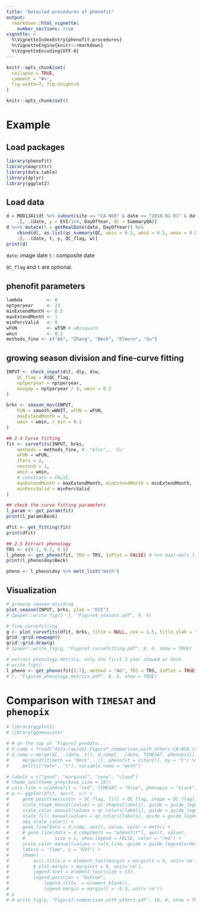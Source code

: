 ```yaml
---
title: "Detailed procedures of phenofit"
output: 
  rmarkdown::html_vignette:
    number_sections: true
vignette: >
  %\VignetteIndexEntry{phenofit-procedures}
  %\VignetteEngine{knitr::rmarkdown}
  %\VignetteEncoding{UTF-8}
---
```


```r
knitr::opts_chunk$set(
  collapse = TRUE,
  comment = "#>",
  fig.width=7, fig.height=5
)
```

```r
knitr::opts_chunk$set() 
```

# Example

## Load packages
```r
library(phenofit)
library(magrittr)
library(data.table)
library(dplyr)
library(ggplot2)
```

## Load data
```r
d = MOD13A1$dt %>% subset(site == "CA-NS6" & date >= "2010-01-01" & date <= "2016-12-31") %>%
    .[, .(date, y = EVI/1e4, DayOfYear, QC = SummaryQA)]
d %<>% mutate(t = getRealDate(date, DayOfYear)) %>%
    cbind(d[, as.list(qc_summary(QC, wmin = 0.2, wmid = 0.5, wmax = 0.8))]) %>%
    .[, .(date, t, y, QC_flag, w)]
print(d)
```

`date`: image date
`t`   : composite date

`QC_flag` and `t` are optional. 

## phenofit parameters
```r
lambda         <- 8
nptperyear     <- 23
minExtendMonth <- 0.5
maxExtendMonth <- 1
minPercValid   <- 0
wFUN           <- wTSM # wBisquare
wmin           <- 0.2
methods_fine <- c("AG", "Zhang", "Beck", "Elmore", "Gu")
```

## growing season division and fine-curve fitting

```r
INPUT <- check_input(d$t, d$y, d$w,
    QC_flag = d$QC_flag,
    nptperyear = nptperyear,
    maxgap = nptperyear / 4, wmin = 0.2
)

brks <- season_mov(INPUT,
    FUN = smooth_wWHIT, wFUN = wFUN,
    maxExtendMonth = 3,
    wmin = wmin, r_min = 0.1
)

## 2.4 Curve fitting
fit <- curvefits(INPUT, brks,
    methods = methods_fine, # ,"klos",, 'Gu'
    wFUN = wFUN,
    iters = 2,
    nextend = 2,
    wmin = wmin,
    # constrain = FALSE,
    maxExtendMonth = maxExtendMonth, minExtendMonth = minExtendMonth,
    minPercValid = minPercValid
)

## check the curve fitting parameters
l_param <- get_param(fit)
print(l_param$Beck)

dfit <- get_fitting(fit)
print(dfit)

## 2.5 Extract phenology
TRS <- c(0.1, 0.2, 0.5)
l_pheno <- get_pheno(fit, TRS = TRS, IsPlot = FALSE) # %>% map(~melt_list(., "meth"))
print(l_pheno$doy$Beck)

pheno <- l_pheno$doy %>% melt_list("meth")
```

## Visualization

```r
# growing season dividing
plot_season(INPUT, brks, ylab = "EVI")
# Ipaper::write_fig({  }, "Figure4_seasons.pdf", 9, 4)

# fine curvefitting
g <- plot_curvefits(dfit, brks, title = NULL, cex = 1.5, title.ylab = "EVI", angle = 0)
grid::grid.newpage()
grid::grid.draw(g)
# Ipaper::write_fig(g, "Figure5_curvefitting.pdf", 8, 6, show = TRUE)

# extract phenology metrics, only the first 3 year showed at here
# write_fig({
l_pheno <- get_pheno(fit[1:7], method = "AG", TRS = TRS, IsPlot = TRUE, show_title = FALSE)
# }, "Figure6_phenology_metrics.pdf", 8, 6, show = TRUE)
```

# Comparison with `TIMESAT` and `phenopix`

```r
# library(ggplot2)
# library(ggnewscale)

# # on the top of `Figure7_predata...`
# d_comp = fread("data-raw/dat_Figure7_comparison_with_others-CA-NS6.csv")
# d_comp = merge(d[, .(date, t)], d_comp[, .(date, TIMESAT, phenopix)]) %>%
#     merge(dfit[meth == "Beck", .(t, phenofit = ziter2)], by = "t") %>%
#     melt(c("date", "t"), variable.name = "meth")

# labels = c("good", "marginal", "snow", "cloud")
# theme_set(theme_grey(base_size = 16))
# cols_line = c(phenofit = "red", TIMESAT = "blue", phenopix = "black")
# p <- ggplot(dfit, aes(t, y)) +
#     geom_point(aes(color = QC_flag, fill = QC_flag, shape = QC_flag), size = 3) +
#     scale_shape_manual(values = qc_shapes[labels], guide = guide_legend(order = 1)) +
#     scale_color_manual(values = qc_colors[labels], guide = guide_legend(order = 1)) +
#     scale_fill_manual(values = qc_colors[labels], guide = guide_legend(order = 1)) +
#     new_scale_color() +
#     geom_line(data = d_comp, aes(t, value, color = meth)) +
#     # geom_line(data = d_comp[meth == "phenofit"], aes(t, value),
#     #           size = 1, show.legend = FALSE, color = "red") +
#     scale_color_manual(values = cols_line, guide = guide_legend(order = 2)) +
#     labs(x = "Time", y = "EVI") +
#     theme(
#         axis.title.x = element_text(margin = margin(t = 0, unit='cm')),
#         # plot.margin = margin(t = 0, unit='cm'),
#         legend.text = element_text(size = 13),
#         legend.position = "bottom",
#             legend.title  = element_blank(),
#             legend.margin = margin(t = -0.3, unit='cm'))
# p
# # write_fig(p, "Figure7_comparison_with_others.pdf", 10, 4, show = TRUE)
```

